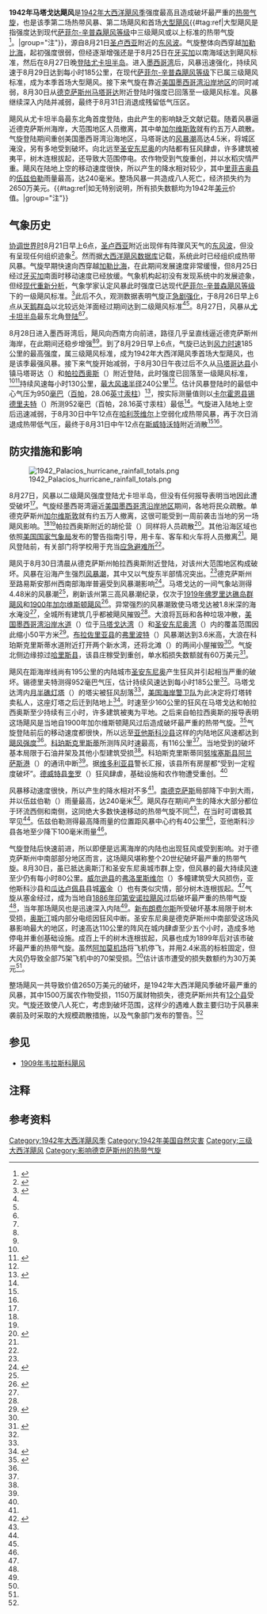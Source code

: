 {{noteTA
|G1=USState
|G2=unit
|G3=地名
|1=zh-cn:奥斯汀;zh-tw:奧斯汀;zh-hk:柯士甸;
|2=zh-tw:聖體市;zh-cn:科珀斯克里斯蒂;
|3=zh-cn:协调世界时;zh-tw:世界協調時間;zh-mo:世界協調時;zh-hk:協調世界時;
|4=zh-hans:尤卡坦;zh-hk:尤卡坦;zh-tw:猶加敦;
}}
{{Infobox Hurricane
| Name=1942年马塔戈达飓风
| Type=飓风
| Year=1942
| Basin=Atl
| Image location=1942 Palacios hurricane analysis 28 Aug 1942.jpg
| Image name=8月28日风暴的地面天气分析图
| Formed= 1942年8月21日
| Dissipated= 1942年8月31日
| 1-min winds=100
| Pressure=950
| Damages=26.5
| Inflated=0
| Fatalities=8
| Areas=[[墨西哥|墨西哥]]、[[德克萨斯州|德克萨斯州]]
| Hurricane season=[[1942年大西洋飓风季|1942年大西洋飓风季]]
}}
'''1942年马塔戈达飓风'''是[[1942年大西洋飓风季|1942年大西洋飓风季]]强度最高且造成破坏最严重的[[热带气旋|热带气旋]]，也是该季第二场热带风暴、第二场飓风和首场[[热带气旋等级|大型飓风]]{{#tag:ref|大型飓风是指强度达到现代[[萨菲尔-辛普森飓风等级|萨菲尔-辛普森飓风等级]]中三级飓风或以上标准的热带气旋<ref name="BASIC">{{cite book | url = http://www.aoml.noaa.gov/hrd/tcfaq/tcfaqHED.html | title = Hurricane Research Division: Frequently Asked Questions | chapter = A: Basic Definitions | archivedate = 2016-09-27 | accessdate = 2016-12-31 | archiveurl = https://web.archive.org/web/20160927101821/http://www.aoml.noaa.gov/hrd/tcfaq/A3.html | deadurl = no | chapterurl = http://www.aoml.noaa.gov/hrd/tcfaq/tcfaqA.html | at = [http://www.aoml.noaa.gov/hrd/tcfaq/A3.html A3) What is a super-typhoon? What is a major hurricane ? What is an intense hurricane ?] | author1 = Chris Landsea | author2 = Neal Dorst (ed.) | publisher = National Oceanic and Atmospheric Administration | work = Atlantic Oceanic and Meteorology Laboratory | date = 2011-06-02 }}</ref>。|group="注"}}，源自8月21日[[圣卢西亚|圣卢西亚]]附近的[[东风波|东风波]]。气旋整体向西穿越[[加勒比海|加勒比海]]，起初强度很弱，但经逐渐增强还是于8月25日在[[牙买加|牙买加]]以南海域达到飓风标准，然后在8月27日晚[[登陆_(气象学)|登陆]][[尤卡坦半岛|尤卡坦半岛]]。进入[[墨西哥湾|墨西哥湾]]后，风暴迅速强化，持续风速于8月29日达到每小时185公里，在现代[[萨菲尔-辛普森飓风等级|萨菲尔-辛普森飓风等级]]下已属三级飓风标准，成为本季首场大型飓风。接下来气旋在靠近[[美国墨西哥湾沿岸地区|美国墨西哥湾沿岸地区]]的同时减弱，8月30日从[[德克萨斯州|德克萨斯州]][[马塔哥达_(德克萨斯州)|马塔哥达]]附近登陆时强度已回落至一级飓风标准。风暴继续深入内陆并减弱，最终于8月31日消退成残留低气压区。

飓风从尤卡坦半岛最东北角首度登陆，由此产生的影响缺乏文献记载。随着风暴逼近德克萨斯州海岸，大范围地区人员撤离，其中单[[加尔维斯敦_(德克萨斯州)|加尔维斯敦]]就有约五万人疏散。气旋登陆期间重创美国墨西哥湾沿海地区，马塔哥达的[[风暴潮|风暴潮]]高达4.5米，将城区淹没，另有多地受到破坏。向北远至[[圣安东尼奥_(德克萨斯州)|圣安东尼奥]]的内陆都有狂风肆虐，许多建筑被夷平，树木连根拔起，还导致大范围停电。农作物受到气旋重创，并以水稻灾情严重。飓风在陆地上空的移动速度很快，所以产生的降水相对较少，其中[[里菲吉奥县_(德克萨斯州)|里菲吉奥县]]的[[伍兹伯勒_(德克萨斯州)|伍兹伯勒]]雨量最高，达240毫米。整场风暴一共造成八人死亡，经济损失约为2650万美元。{{#tag:ref|如无特别说明，所有损失数额均为1942年[[美元|美元]]价值。|group="注"}}

== 气象历史 ==
{{Storm path|1942 Atlantic hurricane 3 track.png}}
[[协调世界时|协调世界时]]8月21日早上6点，[[圣卢西亚|圣卢西亚]]附近出现伴有阵骤风天气的[[东风波|东风波]]，但没有呈现任何组织迹象<ref name="MWR">{{cite journal | last = Sumner | first = Howard C. | title = North Atlantic Hurricanes and Tropical Disturbances of 1942 | journal = Monthly Weather Review | date = 1943-04-01 | volume = 71 | issue = 4 | pages = 49–52 | archiveurl = https://web.archive.org/web/20160303170805/http://www.aoml.noaa.gov/general/lib/lib1/nhclib/mwreviews/1942.pdf | url = http://www.aoml.noaa.gov/general/lib/lib1/nhclib/mwreviews/1942.pdf | accessdate = 2017-01-09 | publisher = American Meteorological Society | location = Washington, D.C. | bibcode = 1943MWRv...71...49S | deadurl = no | archivedate = 2016-03-03 | doi = 10.1175/1520-0493(1943)71<49:NAHATD>2.0.CO;2 }}</ref>。然而据[[大西洋飓风数据库|大西洋飓风数据库]]记载，系统此时已经组织成热带风暴。气旋早期快速向西穿越[[加勒比海|加勒比海]]，在此期间发展速度非常缓慢，但8月25日经过[[牙买加|牙买加]]南面时移动速度已经放缓。气象机构起初没有发现系统中的发展迹象，但经[[大西洋飓风再分析计划|现代重新分析]]，气象学家认定风暴此时强度已达现代[[萨菲尔-辛普森飓风等级|萨菲尔-辛普森飓风等级]]下的一级飓风标准。<ref name="HURDAT">{{cite web | author = [[国家飓风中心|National Hurricane Center]] | author2 = Hurricane Research Division | title = Atlantic hurricane best track (HURDAT version 2) | accessdate = 2016-11-01 | url = http://www.nhc.noaa.gov/data/hurdat/hurdat2-1851-2015-070616.txt | publisher = United States National Oceanic and Atmospheric Administration | date = 2016-07-06 | archivedate = 2016-10-04 | archiveurl = https://web.archive.org/web/20161004150702/http://www.nhc.noaa.gov/data/hurdat/hurdat2-1851-2015-070616.txt | format = [[文本文件|TXT]] | deadurl = no }}</ref>此后不久，观测数据表明气旋正[[快速增强|急剧强化]]，于{{lang|en|[[协调世界时|UTC]]}}8月26日早上6点从[[天鹅群岛|天鹅群岛]]以北较远处洋面经过期间达到二级飓风标准<ref name="MWR" /><ref name="HURDAT" />。8月27日，风暴从[[尤卡坦半岛|尤卡坦半岛]]最东北角[[登陆_(气象学)|登陆]]<ref name="MWR" /><ref name="HURDAT" />。

8月28日进入墨西哥湾后，飓风向西南方向前进，路径几乎呈直线逼近德克萨斯州海岸，在此期间还稳步增强<ref name="MWR" /><ref name="HURDAT" />。到了{{lang|en|UTC}}8月29日早上6点，气旋已达到[[最大持续风速|风力时速]]185公里的最高强度，属三级飓风标准，成为1942年大西洋飓风季首场大型飓风，也是该季最强风暴。接下来气旋开始减弱，于8月30日午夜过后不久从[[马塔哥达县|马塔哥达县]]小镇马塔哥达（{{lang|en|Matagorda}}）和[[帕拉西奥斯_(德克萨斯州)|帕拉西奥斯]]（{{lang|en|Palacios}}）附近登陆，此时强度已回落至一级飓风标准，<ref name="HURDAT" /><ref name="EWX">{{cite web | url = http://www.srh.noaa.gov/images/ewx/wxevent/aug1942hurricane.pdf | archivedate = 2016-03-04 | deadurl = no | archiveurl = https://web.archive.org/web/20160304072527/http://www.srh.noaa.gov/images/ewx/wxevent/aug1942hurricane.pdf | publisher = United States National Oceanic and Atmospheric Administration's National Weather Service | accessdate = 2016-03-04 | author = Austin/San Antonio, Texas Weather Forecast Office | location = New Braunfels, Texas | title = August 1942 Hurricane | format = PDF | date = 2010-08-26 }}</ref>持续风速每小时130公里，[[最大风速半径|最大风速半径]]240公里<ref name="MWR" />。估计风暴登陆时的最低中心气压为950[[巴|毫巴]]（[[帕斯卡|百帕]]，28.06[[英寸汞柱|英寸汞柱]]）<ref name="Texas Hurricanes">{{cite book | title = Texas Hurricane History | url = http://www.wpc.ncep.noaa.gov/research/txhur.pdf | format = PDF | archiveurl = https://web.archive.org/web/20161224002734/http://www.wpc.ncep.noaa.gov/research/txhur.pdf | publisher = [[美国国家气象局|United States National Oceanic and Atmospheric Administration's National Weather Service]] | accessdate = 2017-01-07 | last1 = Roth | first1 = David M | author2 = Hydrometeorological Prediction Center | pages = 9, 45 | archivedate = 2016-12-24 | deadurl = no }}</ref>，按实际测量值则以[[卡尔霍恩县_(得克萨斯州)|卡尔霍恩县]][[锡德里夫特_(德克萨斯州)|锡德里夫特]]（{{lang|en|Seadrift}}）所测952毫巴（百帕，28.16英寸汞柱）最低<ref name="MWR" />。气旋进入陆地上空后迅速减弱，于{{lang|en|UTC}}8月30日中午12点在[[哈利茨维尔_(德克萨斯州)|哈利茨维尔]]上空弱化成热带风暴，再于次日消退成热带低气压，最终于{{lang|en|UTC}}8月31日中午12点在[[斯威特沃特_(德克萨斯州)|斯威特沃特]]附近消散<ref name="HURDAT" /><ref name="EWX" />。
{{Clear}}

== 防灾措施和影响 ==
[[File:1942_Palacios_hurricane_rainfall_totals.png|thumb]]

8月27日，风暴以二级飓风强度登陆尤卡坦半岛，但没有任何报导表明当地因此遭受破坏<ref name="MWR" />。气旋经墨西哥湾逼近[[美国墨西哥湾沿岸地区|美国墨西哥湾沿岸地区]]期间，各地将民众疏散。单德克萨斯州[[加尔维斯敦_(德克萨斯州)|加尔维斯敦]]就有约五万人撤离，这很可能受到一周前袭击当地的另一场飓风影响。<ref name="Texas Hurricanes" /><ref name="HURDAT" />帕拉西奥斯附近的胡伦营（{{lang|en|Camp Hulen}}）同样将人员疏散<ref name=sections>{{cite news | title = Sections of Texas Damaged By Storm | newspaper = The Palm Beach Post | date = 1942-08-31 | agency = [[美联社|Associated Press]] | location = Corpus Christi, Texas | page = 1}}</ref>。其他沿海区域也依照[[美国国家气象局|美国国家气象局]]发布的警告指南引导，用卡车、客车和火车将人员撤离<ref name="MWR" />。飓风登陆前，有关部门将学校用于充当[[临时房屋|应急避难所]]<ref name="EWX" />。

飓风于8月30日清晨从德克萨斯州帕拉西奥斯附近登陆，对该州大范围地区构成破坏。风暴在沿海产生强烈[[风暴潮|风暴潮]]，其中又以气旋东半部情况突出。<ref name="MWR" />德克萨斯州至路易斯安那州西南部海岸普遍受到风暴潮影响<ref name="T40s">{{cite web | title = Tropical Events – 1940s | url = http://www.stormsurge.noaa.gov/event_history_1940s.html | work = Event History | publisher = United States National Oceanic and Atmospheric Administration's | archiveurl = https://web.archive.org/web/20161129170828/http://www.stormsurge.noaa.gov/event_history_1940s.html | deadurl = yes | accessdate = 2017-01-09 | author = Department of Commerce | location = Miami, Florida | archivedate = 2016-11-29 }}</ref>。马塔戈达的一间气象站测得4.48米的风暴潮<ref name="MWR" />，刷新该州第三高风暴潮纪录，仅次于[[1919年佛罗里达礁岛群飓风|1919年佛罗里达礁岛群飓风]]和[[1900年加尔维斯顿飓风|1900年加尔维斯顿飓风]]<ref name="surgerecords">{{cite web | title = Some Maximum Storm Surge Records For Texas Storms | url = http://www.wxresearch.com/surge.htm | publisher = Weather Research Center | archiveurl = https://web.archive.org/web/20160819000944/http://www.wxresearch.com/surge.htm | accessdate = 2017-01-09 | location = Houston, Texas | date = 2007-01-06 | archivedate = 2016-08-19 | deadurl = yes }}</ref>。异常强烈的风暴潮致使马塔戈达被1.8米深的海水淹没<ref name="Texas Hurricanes" />，全城所有建筑几乎都被飓风摧毁<ref name="EWX" />。大浪将瓦砾和各种垃圾冲散，[[美国墨西哥湾沿岸水道|美国墨西哥湾沿岸水道]]（{{lang|en|Gulf Intracoastal Waterway}}）位于[[马塔戈达湾|马塔戈达湾]]（{{lang|en|Matagorda Bay}}）和[[圣安东尼奥湾|圣安东尼奥湾]]（{{lang|en|San Antonio Bay}}）内的覆盖范围因此缩小50平方米<ref name="TDL">{{cite web | title = Gulf Hurricanes And Their Effects On The Gulf Coast | url = http://journals.tdl.org/icce/index.php/icce/article/view/1489/770 | publisher = Texas Digital Library | accessdate = 2013-12-04 | last = Prentiss | first = Louis W. | location = Dallas, Texas | page = 215 | year = 1951 | archiveurl = https://web.archive.org/web/20131204025024/http://journals.tdl.org/icce/index.php/icce/article/view/1489/770 | deadurl = yes | archivedate = 2013-12-04 }}</ref>。[[布拉佐里亚县|布拉佐里亚县]]的[[弗里波特_(德克萨斯州)|弗里波特]]（{{lang|en|Freeport}}）风暴潮达到3.6米高，大浪在科珀斯克里斯蒂水道附近打开两个新水湾，还将北滩（{{lang|en|North Beach}}）的两间小屋摧毁<ref name="Texas Hurricanes" />。气旋北侧边缘掠过[[哈里斯县_(德克萨斯州)|哈里斯县]]，该县庄稼受到重创，单水稻损失数额就有60万美元<ref name="EvenIndep">{{cite news | title = Heavy Damage Is Caused By Storm In Texas Towns | url = https://news.google.com/newspapers?id=-vdPAAAAIBAJ&sjid=MVUDAAAAIBAJ&pg=6487,6884940&dq=texas+storm&hl=en | accessdate = 2017-01-09 | newspaper = The Evening Independent | date = 1942-08-31 | agency = Associated Press | location = Corpus Chrisit, Texas | page = 2 | archive-date = 2021-01-13 | archive-url = https://web.archive.org/web/20210113101321/https://news.google.com/newspapers?id=-vdPAAAAIBAJ&sjid=MVUDAAAAIBAJ&pg=6487%2C6884940&dq=texas+storm&hl=en | dead-url = no }}</ref>。

飓风在距海岸线尚有195公里的内陆城市[[圣安东尼奥_(德克萨斯州)|圣安东尼奥]]产生狂风并引起相当严重的破坏。锡德里夫特测得952毫巴气压，估计持续风速达到每小时185公里<ref name="MWR" />。马塔戈达湾内[[月半礁灯塔|月半礁灯塔]]（{{lang|en|Halfmoon Reef Lighthouse}}）的塔尖被狂风刮落<ref name="Texas Hurricanes" />，[[美国海岸警卫队|美国海岸警卫队]]为此决定将灯塔转卖私人，这座灯塔之后迁到陆地上<ref name="Halfmoon">{{cite web | title = Halfmoon Reef, TX | url = http://www.lighthousefriends.com/light.asp?ID=155 | publisher = Lighthousefriends.com | accessdate = 2017-01-09 | deadurl = no | archiveurl = https://web.archive.org/web/20160405201555/http://www.lighthousefriends.com/light.asp?ID=155 | archivedate = 2016-04-05 }}</ref>。时速至少160公里的狂风在马塔戈达和帕拉西奥斯至少持续有三小时，许多建筑被夷为平地。之后来自帕拉西奥斯的报导表明这场飓风是当地自1900年加尔维斯顿飓风过后造成破坏最严重的热带气旋。<ref name="TropWind">{{cite news | title = Tropical Wind Strikes Texas | location = Houston, Texas | page = 1 | url = https://news.google.com/newspapers?id=G9MsAAAAIBAJ&sjid=0R8EAAAAIBAJ&pg=3406,6129175&dq=texas+storm&hl=en | accessdate = 2017-01-09 | newspaper = The Bulletin | date = 1942-08-31 | agency = [[合众国际社|United Press]] | archive-date = 2021-01-13 | archive-url = https://web.archive.org/web/20210113101255/https://news.google.com/newspapers?id=G9MsAAAAIBAJ&sjid=0R8EAAAAIBAJ&pg=3406%2C6129175&dq=texas+storm&hl=en | dead-url = no }}</ref>气旋登陆前后的移动速度都很快，所以远至[[亚他斯科沙县|亚他斯科沙县]]这样的内陆地区风速都达到[[蒲福氏风级|飓风强度]]<ref name="MWR" />。[[科珀斯克里斯蒂_(德克萨斯州)|科珀斯克里斯蒂]]所测阵风时速最高，有116公里<ref name="Texas Hurricanes" />。当地受到的破坏基本局限于石油井架及其他小型建筑受损<ref name="EvenIndep" />。科珀斯克里斯蒂同[[努埃塞斯县_(德克萨斯州)|努埃塞斯县]][[阿兰萨斯港_(德克萨斯州)|阿兰萨斯港]]（{{lang|en|Port Aransas}}）的通讯中断<ref name="EWX" />。据[[维多利亚县_(德克萨斯州)|维多利亚县]]警长汇报，该县所有房屋都“受到一定程度破坏”。[[德威特县_(德克萨斯州)|德威特县]][[奎罗_(德克萨斯州)|奎罗]]（{{lang|en|Cuero}}）狂风肆虐，基础设施和农作物遭受重创。<ref name="EWX" />

风暴移动速度很快，所以产生的降水相对不多<ref name="Texas Hurricanes" />。[[南德克萨斯|南德克萨斯]]局部降下中到大雨，并以伍兹伯勒（{{lang|en|Woodsboro}}）雨量最高，达240毫米<ref name="rainfall">{{cite web | title = Rainfall Associated With Hurricanes (And Other Tropical Disturbances) | last2 = Molansky | first2 = S. | page = 83 | first1 = R.W. | archiveurl = https://web.archive.org/web/20161229173023/http://www.wpc.ncep.noaa.gov/tropical/rain/1956NHRPreportNo3.pdf | url = http://www.wpc.ncep.noaa.gov/tropical/rain/1956NHRPreportNo3.pdf | publisher = United States Weather Bureau's National Hurricane Research Project | accessdate = 2017-01-09 | last1 = Schoner | archivedate = 2016-12-29 | deadurl = no | format = PDF }}</ref>。飓风存在期间产生的降水大部分都位于环流西侧和南侧，这同绝大多数快速移动的热带气旋不同<ref name="MWR" />，在当时可谓极其罕见<ref name="rainfall" />。伍兹伯勒测得最高降雨量的位置距风暴中心约有40公里<ref name="Texas Hurricanes" />，亚他斯科沙县各地至少降下100毫米雨量<ref name="EWX" />。

气旋登陆后快速前进，所以即便是远离海岸的内陆也出现狂风或受到影响。对于德克萨斯州中南部部分地区而言，这场飓风堪称整个20世纪破坏最严重的热带气旋。8月30日，虽已抵达奥斯汀和圣安东尼奥城市群上空，但风暴的最大持续风速至少仍有每小时80公里。[[威尔逊县_(德克萨斯州)|威尔逊县]]的[[弗洛里斯维尔_(德克萨斯州)|弗洛里斯维尔]]（{{lang|en|Floresville}}）多幢建筑受大风损伤，亚他斯科沙县和[[瓜达卢佩县_(德克萨斯州)|瓜达卢佩县]]县城[[塞金_(德克萨斯州)|塞金]]（{{lang|en|Seguin}}）也有类似灾情，部分树木连根拔起。<ref name="EWX" />气旋从塞金经过，成为当地自[[1886年印第安诺拉飓风|1886年印第安诺拉飓风]]过后破坏最严重的热带气旋<ref name="EWX" />，当年那场飓风也是迅速深入内陆<ref name="HURDAT" />。[[新布朗费尔斯_(德克萨斯州)|新布朗费尔斯]]所受破坏基本局限于树木受损，[[奥斯汀|奥斯汀]]城内部分电缆因狂风中断。圣安东尼奥是德克萨斯州中南部受这场风暴影响最大的地区，时速高达110公里的阵风在城内肆虐至少五个小时，造成多地停电并重创基础设施。成百上千的树木连根拔起，风暴也成为1899年后对该市破坏最严重的热带气旋。虽然[[圣安东尼奥国际机场|阿加莫机场]]将飞机停飞，并用2.4米高的标桩固定，但大风仍导致全部75架飞机中的70架受损。<ref name="EWX" />估计该市遭受的损失数额约为30万美元<ref name="EvenIndep" />。

整场飓风一共导致价值2650万美元的破坏，是1942年大西洋飓风季破坏最严重的风暴，其中1500万属农作物受损，1150万属财物损失，德克萨斯州共有[[德克萨斯州行政区划|12个县]]受灾。气旋还致使八人死亡，考虑到破坏范围，这样少的遇难人数主要归功于风暴来袭前及时采取的大规模疏散措施，以及气象部门发布的警告。<ref name="MWR" />
{{Clear}}

== 参见 ==
{{portal|热带气旋}}
*[[1909年韦拉斯科飓风|1909年韦拉斯科飓风]]

== 注释 ==
{{Reflist|group="注"}}

== 参考资料 ==
{{Reflist|35em}}

{{1942年大西洋飓风季}}
[[Category:1942年大西洋飓风季|Category:1942年大西洋飓风季]]
[[Category:1942年美国自然灾害|Category:1942年美国自然灾害]]
[[Category:三级大西洋飓风|Category:三级大西洋飓风]]
[[Category:影响德克萨斯州的热带气旋|Category:影响德克萨斯州的热带气旋]]
{{Good article}}